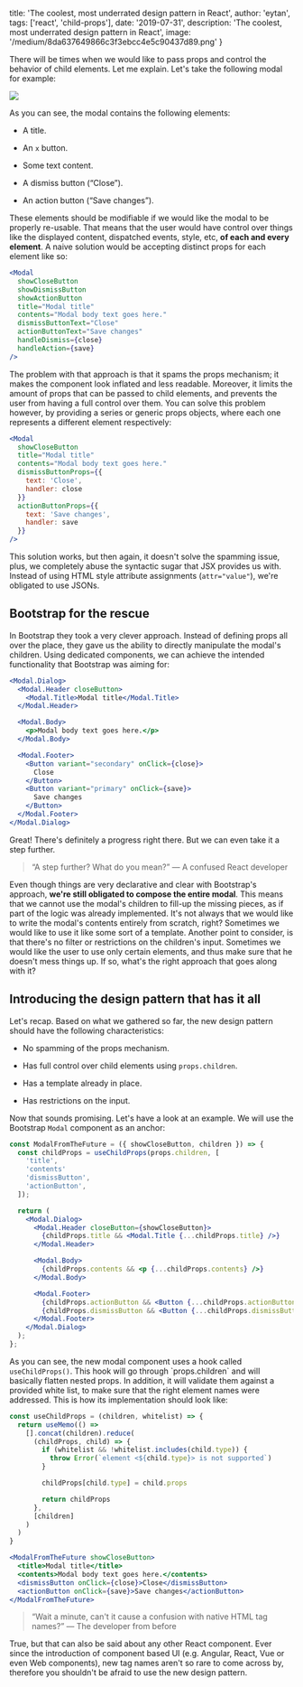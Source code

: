 
  title: 'The coolest, most underrated design pattern in React',
  author: 'eytan',
  tags: ['react', 'child-props'],
  date: '2019-07-31',
  description: 'The coolest, most underrated design pattern in React',
  image: '/medium/8da637649866c3f3ebcc4e5c90437d89.png'
}


There will be times when we would like to pass props and control the behavior of child elements. Let me explain. Let's take the following modal for example:

![](/medium/f8270eba98b7fce153579c2607ca2eb8.png)

As you can see, the modal contains the following elements:

- A title.
- An `x` button.

- Some text content.
- A dismiss button (“Close”).
- An action button (“Save changes”).

These elements should be modifiable if we would like the modal to be properly re-usable. That means that the user would have control over things like the displayed content, dispatched events, style, etc, **of each and every element**. A naive solution would be accepting distinct props for each element like so:

```jsx
<Modal
  showCloseButton
  showDismissButton
  showActionButton
  title="Modal title"
  contents="Modal body text goes here."
  dismissButtonText="Close"
  actionButtonText="Save changes"
  handleDismiss={close}
  handleAction={save}
/>
```

The problem with that approach is that it spams the props mechanism; it makes the component look inflated and less readable. Moreover, it limits the amount of props that can be passed to child elements, and prevents the user from having a full control over them. You can solve this problem however, by providing a series or generic props objects, where each one represents a different element respectively:

```jsx
<Modal
  showCloseButton
  title="Modal title"
  contents="Modal body text goes here."
  dismissButtonProps={{
    text: 'Close',
    handler: close
  }}
  actionButtonProps={{
    text: 'Save changes',
    handler: save
  }}
/>
```

This solution works, but then again, it doesn't solve the spamming issue, plus, we completely abuse the syntactic sugar that JSX provides us with. Instead of using HTML style attribute assignments (`attr="value"`), we're obligated to use JSONs.

## Bootstrap for the rescue

In Bootstrap they took a very clever approach. Instead of defining props all over the place, they gave us the ability to directly manipulate the modal's children. Using dedicated components, we can achieve the intended functionality that Bootstrap was aiming for:

```jsx
<Modal.Dialog>
  <Modal.Header closeButton>
    <Modal.Title>Modal title</Modal.Title>
  </Modal.Header>

  <Modal.Body>
    <p>Modal body text goes here.</p>
  </Modal.Body>

  <Modal.Footer>
    <Button variant="secondary" onClick={close}>
      Close
    </Button>
    <Button variant="primary" onClick={save}>
      Save changes
    </Button>
  </Modal.Footer>
</Modal.Dialog>
```

Great! There's definitely a progress right there. But we can even take it a step further.

> “A step further? What do you mean?” — A confused React developer

Even though things are very declarative and clear with Bootstrap's approach, **we're still obligated to compose the entire modal**. This means that we cannot use the modal's children to fill-up the missing pieces, as if part of the logic was already implemented. It's not always that we would like to write the modal's contents entirely from scratch, right? Sometimes we would like to use it like some sort of a template. Another point to consider, is that there's no filter or restrictions on the children's input. Sometimes we would like the user to use only certain elements, and thus make sure that he doesn't mess things up. If so, what's the right approach that goes along with it?

## Introducing the design pattern that has it all

Let's recap. Based on what we gathered so far, the new design pattern should have the following characteristics:

- No spamming of the props mechanism.
- Has full control over child elements using `props.children`.

- Has a template already in place.
- Has restrictions on the input.

Now that sounds promising. Let's have a look at an example. We will use the Bootstrap `Modal` component as an anchor:

```jsx
const ModalFromTheFuture = ({ showCloseButton, children }) => {
  const childProps = useChildProps(props.children, [
    'title',
    'contents'
    'dismissButton',
    'actionButton',
  ]);

  return (
    <Modal.Dialog>
      <Modal.Header closeButton={showCloseButton}>
        {childProps.title && <Modal.Title {...childProps.title} />}
      </Modal.Header>

      <Modal.Body>
        {childProps.contents && <p {...childProps.contents} />}
      </Modal.Body>

      <Modal.Footer>
        {childProps.actionButton && <Button {...childProps.actionButton} variant="secondary" />}
        {childProps.dismissButton && <Button {...childProps.dismissButton} variant="primary" />}
      </Modal.Footer>
    </Modal.Dialog>
  );
};
```

As you can see, the new modal component uses a hook called `useChildProps()`. This hook will go through \`props.children\` and will basically flatten nested props. In addition, it will validate them against a provided white list, to make sure that the right element names were addressed. This is how its implementation should look like:

```jsx
const useChildProps = (children, whitelist) => {
  return useMemo(() =>
    [].concat(children).reduce(
      (childProps, child) => {
        if (whitelist && !whitelist.includes(child.type)) {
          throw Error(`element <${child.type}> is not supported`)
        }

        childProps[child.type] = child.props

        return childProps
      },
      [children]
    )
  )
}
```

```jsx
<ModalFromTheFuture showCloseButton>
  <title>Modal title</title>
  <contents>Modal body text goes here.</contents>
  <dismissButton onClick={close}>Close</dismissButton>
  <actionButton onClick={save}>Save changes</actionButton>
</ModalFromTheFuture>
```

> “Wait a minute, can't it cause a confusion with native HTML tag names?” — The developer from before

True, but that can also be said about any other React component. Ever since the introduction of component based UI (e.g. Angular, React, Vue or even Web components), new tag names aren't so rare to come across by, therefore you shouldn't be afraid to use the new design pattern.
